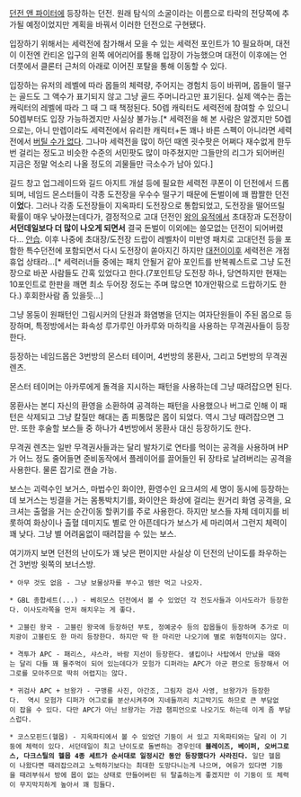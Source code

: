 [[던전 앤 파이터]]에 등장하는 던전. 원래 탐식의 소굴이라는 이름으로 타락의 전당쪽에 추가될 예정이었지만 계획을 바꿔서 이러한 던전으로 구현됐다.

입장하기 위해서는 세력전에 참가해서 모을 수 있는 세력전 포인트가 10 필요하며, 대전이 이전엔 칸티온 입구의 왼쪽 에어리어를 통해 입장이 가능했으며 대전이 이후에는 언더풋에서 클론터 근처의 아래로 이어진 포탈을 통해 이동할 수 있다.

입장하는 유저의 레벨에 따라 몹들의 체력량, 주어지는 경험치 등이 바뀌며, 몹들이 떨구는 골드도 그 액수가 표기되지 않고 그냥 골드 주머니라고만 표기된다. 실제 액수는 줍는 캐릭터의 레벨에 따라 그 때 그 때 책정된다. 50렙 캐릭터도 세력전에 참여할 수 있으니 50렙부터도 입장 가능하겠지만 사실상 불가능.[* 세력전을 해 본 사람은 알겠지만 50렙으로는, 아니 만렙이라도 세력전에서 유리한 캐릭터+돈 꽤나 바른 스펙이 아니라면 세력전에서 [[버틸 수가 없다]]. 그나마 세력전을 많이 하던 때엔 굇수팟은 어쩌다 재수없게 한두번 걸리는 정도고 비슷한 수준의 서민팟도 많이 마주쳤지만 그들만의 리그가 되어버린 지금은 정말 억소리 나올 정도의 괴물들만 극소수가 남아 있다.]

길드 창고 업그레이드와 길드 아지트 개설 등에 필요한 세력전 쿠폰이 이 던전에서 드롭되며, 네임드 몬스터들이 각종 도전장을 우수수 떨구기 때문에 돈벌이에 꽤 짭짤한 던전이'''었'''다. 그러나 각종 도전장들이 지옥파티 도전장으로 통합되었고, 도전장을 떨어뜨릴 확률이 매우 낮아졌는데다가, 결정적으로 고대 던전인 [[왕의 유적]]에서 초대장과 도전장이 '''서던데일보다 더 많이 나오게 되면서''' 결국 돈벌이 이외에는 쓸모없는 던전이 되어버렸다... [[안습]]. 이후 나중에 초대장/도전장 드랍이 레벨차이 미반영 패치로 고대던전 등을 포함한 특수던전에 포함되면서 다시 도전장이 쏟아지긴 하지만 [[대전이]]이후 세력전은 개점휴업 상태라...[* 세력러너들 중에는 패치 안될거 같아 포인트를 반복퀘스트로 그냥 도전장으로 바꾼 사람들도 간혹 있었다고 한다.(7포인트당 도전장 하나, 당연하지만 현재는 10포인트로 한판을 깨면 최소 두어장 정도는 주며 많으면 10개안팎으로 드랍하기도 한다.) 후회한사람 좀 있을듯...]

그냥 몽둥이 원패턴인 그림시커의 단원과 화염병을 던지는 여자단원들이 주된 몹으로 등장하며, 특정방에서는 화속성 루가루인 아카루와 마하킥을 사용하는 무격권사들이 등장한다.

등장하는 네임드몹은 3번방의 몬스터 테이머, 4번방의 몽환사, 그리고 5번방의 무격권 렌츠.

몬스터 테이머는 아카루에게 돌격을 지시하는 패턴을 사용하는데 그냥 때려잡으면 된다.

몽환사는 본디 자신의 환영을 소환하여 공격하는 패턴을 사용했으나 버그로 인해 이 패턴은 삭제되고 그냥 칼질만 해대는 좀 피통많은 몹이 되었다. 역시 그냥 때려잡으면 그만. 또한 후술할 보스들 중 하나가 4번방에서 몽환사 대신 등장하기도 한다.

무격권 렌츠는 일반 무격권사들과는 달리 발차기로 연타를 먹이는 공격을 사용하며 HP가 어느 정도 줄어들면 준비동작에서 플레이어를 끌어들인 뒤 장타로 날려버리는 공격을 사용한다. 물론 잡기로 캔슬 가능.

보스는 괴력수인 보거스, 마법수인 화이얀, 환영수인 요크셔의 세 명이 동시에 등장하는데 보거스는 빙결을 거는 몸통박치기를, 화이얀은 화상에 걸리는 원거리 화염 공격을, 요크셔는 출혈을 거는 순간이동 할퀴기를 주로 사용한다. 하지만 보스들 자체 데미지를 비롯하여 화상이나 출혈 데미지도 별로 안 아픈데다가 보스가 세 마리여서 그런지 체력이 꽤 낮다. 그냥 별 어려움없이 때려잡을 수 있는 보스.

여기까지 보면 던전의 난이도가 꽤 낮은 편이지만 사실상 이 던전의 난이도를 좌우하는건 3번방 윗쪽의 보너스방.

 * 아무 것도 없음 - 그냥 보물상자를 부수고 템만 먹고 나오자.

 * GBL 종합세트(...) - 베히모스 던전에서 볼 수 있었던 각 전도사들과 이사도라가 등장한다. 이사도라쪽을 먼저 해치우는 게 좋다.

 * 고블린 왕국 - 고블린 왕국에 등장하던 부토, 정예궁수 등의 잡몹들이 등장하며 추가로 미치광이 고블린도 한 마리 등장한다. 하지만 딱 한 마리만 나오기에 별로 위협적이지는 않다.

 * 격투가 APC - 패리스, 샤스라, 바람 지선이 등장한다. 섈킵이나 사탑에서 만났을 때와는 달리 다들 꽤 물주먹이 되어 있는데다가 모험가 디퍼라는 APC가 아군 편으로 등장해서 어그로를 모아주므로 딱히 어렵지는 않다.

 * 귀검사 APC + 브왕가 - 구맹룡 사진, 아간조, 그림자 검사 사영, 브왕가가 등장한다.  역시 모험가 디퍼가 어그로를 분산시켜주며 지네들끼리 치고박기도 하므로 큰 부담없이 잡을 수 있다. 다만 APC가 아닌 브왕가는 가끔 챔피언으로 나오기도 하는데 이게 좀 부담스럽다.

 * 코스모핀드(헬몹) - 지옥파티에서 볼 수 있었던 기둥이 서 있고 지옥파티와는 달리 이 기둥에 체력이 있다. 서던데일이 최고 난이도로 돌변하는 경우인데 '''블레이즈, 베이퍼, 오버그로스, 다크스틸의 헬몹 4종 세트가 순서대로 일정시간 동안 등장했다가 사라진다.''' 일단 헬몹이 나왔다면 때려잡으려고 노력하기보다는 최대한 도망다니는게 나으며, 여유가 있다면 기둥을 때려부숴서 방에 몹이 없는 상태로 만들어버린 뒤 탈출하는게 좋겠지만 이 기둥이 또 체력이 무지막지하게 높아서 꽤 힘들다.
